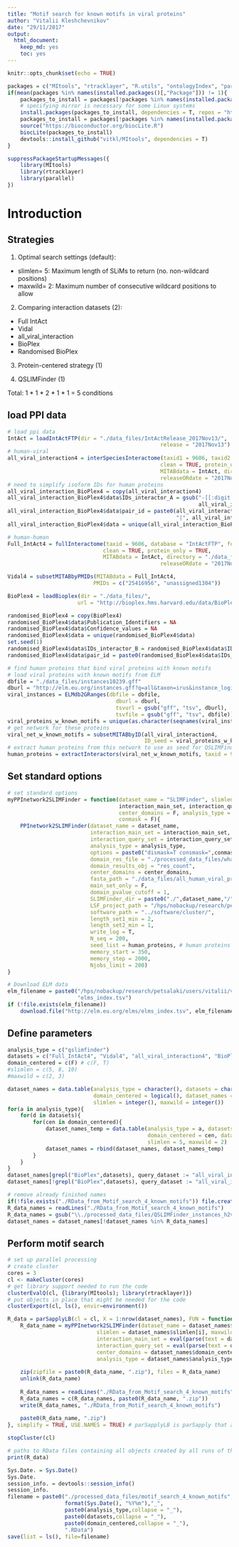 ```yaml
---
title: "Motif search for known motifs in viral proteins"
author: "Vitalii Kleshchevnikov"
date: "29/11/2017"
output: 
  html_document: 
    keep_md: yes
    toc: yes
---
```


```r
knitr::opts_chunk$set(echo = TRUE)

packages = c("MItools", "rtracklayer", "R.utils", "ontologyIndex", "parallel")
if(mean(packages %in% names(installed.packages()[,"Package"])) != 1){
    packages_to_install = packages[!packages %in% names(installed.packages()[,"Package"])]
    # specifying mirror is necessary for some Linux systems
    install.packages(packages_to_install, dependencies = T, repos = "http://mirrors.ebi.ac.uk/CRAN/")
    packages_to_install = packages[!packages %in% names(installed.packages()[,"Package"])]
    source("https://bioconductor.org/biocLite.R")
    biocLite(packages_to_install)
    devtools::install_github("vitkl/MItools", dependencies = T)
}

suppressPackageStartupMessages({
    library(MItools)
    library(rtracklayer)
    library(parallel)
})
```

# Introduction

## Strategies

1. Optimal search settings (default):  
- slimlen= 5: Maximum length of SLiMs to return (no. non-wildcard positions)  
- maxwild= 2: Maximum number of consecutive wildcard positions to allow  

2. Comparing interaction datasets (2):  
- Full IntAct  
- Vidal  
- all_viral_interaction  
- BioPlex  
- Randomised BioPlex  

3. Protein-centered strategy (1)  

4. QSLIMFinder (1)  

Total: 1 \* 1 \* 2 \* 1 \* 1 = 5 conditions  

## load PPI data

```r
# load ppi data
IntAct = loadIntActFTP(dir = "./data_files/IntActRelease_2017Nov13/",
                                                release = "2017Nov13")
# human-viral
all_viral_interaction4 = interSpeciesInteractome(taxid1 = 9606, taxid2 = 10239, database = "IntActFTP", format = "tab27",
                                                clean = TRUE, protein_only = TRUE,
                                                MITABdata = IntAct, directory = "./data_files/",
                                                releaseORdate = "2017Nov13")
# need to simplify isoform IDs for human proteins
all_viral_interaction_BioPlex4 = copy(all_viral_interaction4)
all_viral_interaction_BioPlex4$data$IDs_interactor_A = gsub("-[[:digit:]]+$","",
                                                            all_viral_interaction_BioPlex4$data$IDs_interactor_A)
all_viral_interaction_BioPlex4$data$pair_id = paste0(all_viral_interaction_BioPlex4$data$IDs_interactor_A,
                                                     "|", all_viral_interaction_BioPlex4$data$IDs_interactor_B)
all_viral_interaction_BioPlex4$data = unique(all_viral_interaction_BioPlex4$data)

# human-human
Full_IntAct4 = fullInteractome(taxid = 9606, database = "IntActFTP", format = "tab27",
                              clean = TRUE, protein_only = TRUE,
                              MITABdata = IntAct, directory = "./data_files/",
                                                releaseORdate = "2017Nov13")

Vidal4 = subsetMITABbyPMIDs(MITABdata = Full_IntAct4,
                           PMIDs = c("25416956", "unassigned1304"))

BioPlex4 = loadBioplex(dir = "./data_files/",
                      url = "http://bioplex.hms.harvard.edu/data/BioPlex_2.3_interactionList.tsv")

randomised_BioPlex4 = copy(BioPlex4)
randomised_BioPlex4$data$Publication_Identifiers = NA
randomised_BioPlex4$data$Confidence_values = NA
randomised_BioPlex4$data = unique(randomised_BioPlex4$data)
set.seed(1)
randomised_BioPlex4$data$IDs_interactor_B = randomised_BioPlex4$data$IDs_interactor_B[sample.int(length(randomised_BioPlex4$data$IDs_interactor_B))]
randomised_BioPlex4$data$pair_id = paste0(randomised_BioPlex4$data$IDs_interactor_A, "|", randomised_BioPlex4$data$IDs_interactor_B)
```

```r
# find human proteins that bind viral proteins with known motifs
# load viral proteins with known motifs from ELM
dbfile = "./data_files/instances10239.gff"
dburl = "http://elm.eu.org/instances.gff?q=all&taxon=irus&instance_logic="
viral_instances = ELMdb2GRanges(dbfile = dbfile,
                                  dburl = dburl,
                                  tsvurl = gsub("gff", "tsv", dburl),
                                  tsvfile = gsub("gff", "tsv", dbfile))
viral_proteins_w_known_motifs = unique(as.character(seqnames(viral_instances)))
# get network for these proteins
viral_net_w_known_motifs = subsetMITABbyID(all_viral_interaction4,
                                           ID_seed = viral_proteins_w_known_motifs)
# extract human proteins from this network to use as seed for QSLIMFinder datasets
human_proteins = extractInteractors(viral_net_w_known_motifs, taxid = 9606)
```

## Set standard options

```r
# set standard options
myPPInetwork2SLIMFinder = function(dataset_name = "SLIMFinder", slimlen = 5, maxwild = 2,
                                   interaction_main_set, interaction_query_set,
                                   center_domains = F, analysis_type = "qslimfinder",
                                   conmask = F){
    PPInetwork2SLIMFinder(dataset_name = dataset_name,
                          interaction_main_set = interaction_main_set,
                          interaction_query_set = interaction_query_set,
                          analysis_type = analysis_type,
                          options = paste0("dismask=T consmask=",conmask," cloudfix=T probcut=1 minwild=0 maxwild=",maxwild," slimlen=",slimlen," alphahelix=F maxseq=800 savespace=0 iuchdir=T extras=2"),
                          domain_res_file = "./processed_data_files/what_we_find_VS_ELM_clust20171019.RData",
                          domain_results_obj = "res_count",
                          center_domains = center_domains,
                          fasta_path = "./data_files/all_human_viral_proteins.fasta",
                          main_set_only = F,
                          domain_pvalue_cutoff = 1,
                          SLIMFinder_dir = paste0("./",dataset_name,"/"),
                          LSF_project_path = "/hps/nobackup/research/petsalaki/users/vitalii/vitalii/viral_project/",
                          software_path = "../software/cluster/",
                          length_set1_min = 2,
                          length_set2_min = 1,
                          write_log = T,
                          N_seq = 200,
                          seed_list = human_proteins, # human proteins that bind viral proteins with known motifs 
                          memory_start = 350,
                          memory_step = 2000,
                          Njobs_limit = 200)
}

# Download ELM data
elm_filename = paste0("/hps/nobackup/research/petsalaki/users/vitalii/vitalii/viral_project/", "./data_files/", Sys.Date(), 
                      "elms_index.tsv")
if (!file.exists(elm_filename)) 
    download.file("http://elm.eu.org/elms/elms_index.tsv", elm_filename)
```

## Define parameters

```r
analysis_type = c("qslimfinder")
datasets = c("Full_IntAct4", "Vidal4", "all_viral_interaction4", "BioPlex4", "randomised_BioPlex4")
domain_centered = c(F) # c(F, T)
#slimlen = c(5, 8, 10)
#maxwild = c(2, 3)

dataset_names = data.table(analysis_type = character(), datasets = character(),
                           domain_centered = logical(), dataset_names = character(), 
                           slimlen = integer(), maxwild = integer())
for(a in analysis_type){
    for(d in datasets){
        for(cen in domain_centered){
            dataset_names_temp = data.table(analysis_type = a, datasets = d,
                                            domain_centered = cen, dataset_names = paste(a,d,cen, sep = "."), 
                                            slimlen = 5, maxwild = 2)
            dataset_names = rbind(dataset_names, dataset_names_temp)
        }
    }
}
dataset_names[grepl("BioPlex",datasets), query_dataset := "all_viral_interaction_BioPlex4"]
dataset_names[!grepl("BioPlex",datasets), query_dataset := "all_viral_interaction4"]

# remove already finished names
if(!file.exists("./RData_from_Motif_search_4_known_motifs")) file.create("./RData_from_Motif_search_4_known_motifs")
R_data_names = readLines("./RData_from_Motif_search_4_known_motifs")
R_data_names = gsub("\\./processed_data_files/QSLIMFinder_instances_h2v_","", R_data_names)
dataset_names = dataset_names[!dataset_names %in% R_data_names]
```

## Perform motif search

```r
# set up parallel processing
# create cluster
cores = 3
cl <- makeCluster(cores)
# get library support needed to run the code
clusterEvalQ(cl, {library(MItools); library(rtracklayer)})
# put objects in place that might be needed for the code
clusterExport(cl, ls(), envir=environment())

R_data = parSapplyLB(cl = cl, X = 1:nrow(dataset_names), FUN = function(i){
    R_data_name = myPPInetwork2SLIMFinder(dataset_name = dataset_names$dataset_names[i], 
                            slimlen = dataset_names$slimlen[i], maxwild = dataset_names$maxwild[i],
                            interaction_main_set = eval(parse(text = dataset_names$datasets[i])),
                            interaction_query_set = eval(parse(text = dataset_names$query_dataset[i])),
                            center_domains = dataset_names$domain_centered[i], 
                            analysis_type = dataset_names$analysis_type[i])
    
    zip(zipfile = paste0(R_data_name, ".zip"), files = R_data_name)
    unlink(R_data_name)
    
    R_data_names = readLines("./RData_from_Motif_search_4_known_motifs")
    R_data_names = c(R_data_names, paste0(R_data_name, ".zip"))
    write(R_data_names, "./RData_from_Motif_search_4_known_motifs")
    
    paste0(R_data_name, ".zip")
}, simplify = TRUE, USE.NAMES = TRUE) # parSapplyLB is parSapply that accounts for different time each dataset might take

stopCluster(cl)

# paths to RData files containing all objects created by all runs of this pipeline
print(R_data)
```

```r
Sys.Date. = Sys.Date()
Sys.Date.
session_info. = devtools::session_info()
session_info.
filename = paste0("./processed_data_files/motif_search_4_known_motifs",
                  format(Sys.Date(), "%Y%m"),"_",
                  paste0(analysis_type,collapse = "_"),
                  paste0(datasets,collapse = "_"),
                  paste0(domain_centered,collapse = "_"),
                  ".RData")
save(list = ls(), file=filename)
```